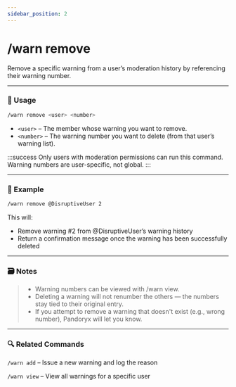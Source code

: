 ```yaml
---
sidebar_position: 2
---
```


# /warn remove 

Remove a specific warning from a user’s moderation history by referencing their warning number.

<hr className="md-divider-gradient" />

### 💬 Usage
```bash
/warn remove <user> <number>
```
- `<user>` – The member whose warning you want to remove.
- `<number>` – The warning number you want to delete (from that user’s warning list).

:::success
Only users with moderation permissions can run this command. Warning numbers are user-specific, not global.
:::

<hr className="md-divider-gradient" />

### 📌 Example
```bash
/warn remove @DisruptiveUser 2
```
This will:
- Remove warning #2 from @DisruptiveUser’s warning history
- Return a confirmation message once the warning has been successfully deleted

<hr className="md-divider-gradient" />

### 🗃️ Notes
> - Warning numbers can be viewed with /warn view.
> - Deleting a warning will not renumber the others — the numbers stay tied to their original entry.
> - If you attempt to remove a warning that doesn't exist (e.g., wrong number), Pandoryx will let you know.

<hr className="md-divider-gradient" />

### 🔍 Related Commands
`/warn add` – Issue a new warning and log the reason

`/warn view` – View all warnings for a specific user
